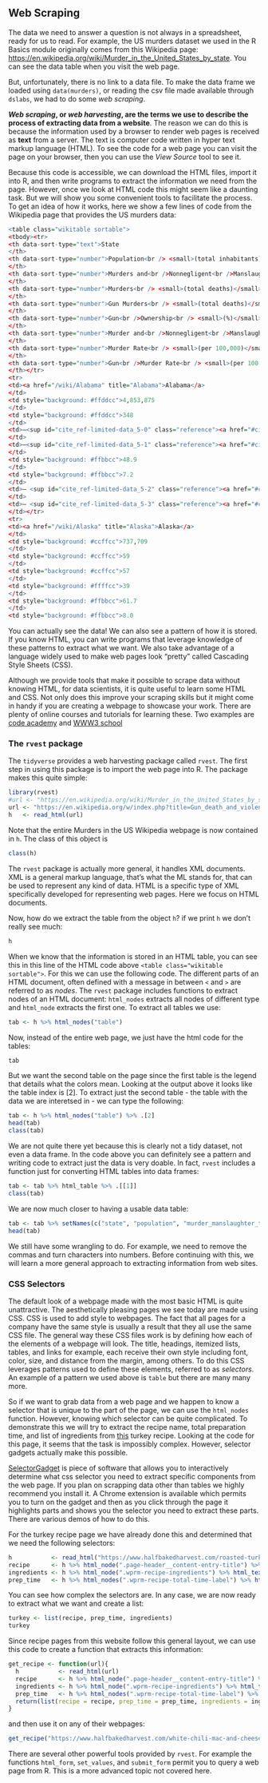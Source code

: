 ## Web Scraping 

The data we need to answer a question is not always in a spreadsheet, ready for us to read. For example, the US murders dataset we used in the R Basics module originally comes from this Wikipedia page: [https://en.wikipedia.org/wiki/Murder_in_the_United_States_by_state](https://en.wikipedia.org/w/index.php?title=Gun_death_and_violence_in_the_United_States_by_state&oldid=896962667). You can see the data table when you visit the web page.

But, unfortunately, there is no link to a data file. To make the data frame we loaded using `data(murders)`, or reading the csv file made available through `dslabs`, we had to do some _web scraping_. 

**_Web scraping_, or _web harvesting_, are the terms we use to describe the process of extracting data from a website**. The reason we can do this is because the information used by a browser to render web pages is received as **text** from a server. The text is computer code written in hyper text markup language (HTML). To see the code for a web page you can visit the page on your browser, then you can use the _View Source_ tool to see it.


Because this code is accessible, we can download the HTML files, import it into R, and then write programs to extract the information we need from the page. However, once we look at HTML code this might seem like a daunting task. But we will show you some convenient tools to facilitate the process. To get an idea of how it works, here we show a few lines of code from the Wikipedia page that provides the US murders data:

```r
<table class="wikitable sortable">
<tbody><tr>
<th data-sort-type="text">State
</th>
<th data-sort-type="number">Population<br /> <small>(total inhabitants)</small> <br /> <small>(2015)</small> <sup id="cite_ref-2" class="reference"><a href="#cite_note-2"><span class="cite-bracket">&#91;</span>2<span class="cite-bracket">&#93;</span></a></sup>
</th>
<th data-sort-type="number">Murders and<br />Nonnegligent<br />Manslaughter<br /> <small>(total deaths)</small> <br /> <small>(2015)</small> <sup id="cite_ref-Crime_1-1" class="reference"><a href="#cite_note-Crime-1"><span class="cite-bracket">&#91;</span>1<span class="cite-bracket">&#93;</span></a></sup>
</th>
<th data-sort-type="number">Murders<br /> <small>(total deaths)</small> <br /> <small>(2015)</small> <sup id="cite_ref-Murders_3-0" class="reference"><a href="#cite_note-Murders-3"><span class="cite-bracket">&#91;</span>3<span class="cite-bracket">&#93;</span></a></sup>
</th>
<th data-sort-type="number">Gun Murders<br /> <small>(total deaths)</small> <br /> <small>(2015)</small> <sup id="cite_ref-Murders_3-1" class="reference"><a href="#cite_note-Murders-3"><span class="cite-bracket">&#91;</span>3<span class="cite-bracket">&#93;</span></a></sup>
</th>
<th data-sort-type="number">Gun<br />Ownership<br /> <small>(%)</small> <br /> <small>(2013)</small> <sup id="cite_ref-4" class="reference"><a href="#cite_note-4"><span class="cite-bracket">&#91;</span>4<span class="cite-bracket">&#93;</span></a></sup>
</th>
<th data-sort-type="number">Murder and<br />Nonnegligent<br />Manslaughter<br />Rate<br /> <small>(per 100,000)</small> <br /> <small>(2015)</small>
</th>
<th data-sort-type="number">Murder Rate<br /> <small>(per 100,000)</small> <br /> <small>(2015)</small>
</th>
<th data-sort-type="number">Gun<br />Murder Rate<br /> <small>(per 100,000)</small> <br /> <small>(2015)</small>
</th></tr>
<tr>
<td><a href="/wiki/Alabama" title="Alabama">Alabama</a>
</td>
<td style="background: #ffddcc">4,853,875
</td>
<td style="background: #ffddcc">348
</td>
<td>—<sup id="cite_ref-limited-data_5-0" class="reference"><a href="#cite_note-limited-data-5"><span class="cite-bracket">&#91;</span>a<span class="cite-bracket">&#93;</span></a></sup>
</td>
<td>—<sup id="cite_ref-limited-data_5-1" class="reference"><a href="#cite_note-limited-data-5"><span class="cite-bracket">&#91;</span>a<span class="cite-bracket">&#93;</span></a></sup>
</td>
<td style="background: #ffbbcc">48.9
</td>
<td style="background: #ffbbcc">7.2
</td>
<td>— <sup id="cite_ref-limited-data_5-2" class="reference"><a href="#cite_note-limited-data-5"><span class="cite-bracket">&#91;</span>a<span class="cite-bracket">&#93;</span></a></sup>
</td>
<td>— <sup id="cite_ref-limited-data_5-3" class="reference"><a href="#cite_note-limited-data-5"><span class="cite-bracket">&#91;</span>a<span class="cite-bracket">&#93;</span></a></sup>
</td></tr>
<tr>
<td><a href="/wiki/Alaska" title="Alaska">Alaska</a>
</td>
<td style="background: #ccffcc">737,709
</td>
<td style="background: #ccffcc">59
</td>
<td style="background: #ccffcc">57
</td>
<td style="background: #ffffcc">39
</td>
<td style="background: #ffbbcc">61.7
</td>
<td style="background: #ffbbcc">8.0
```

You can actually see the data! We can also see a pattern of how it is stored. If you know HTML, you can write programs that leverage knowledge of these patterns to extract what we want. We also take advantage of a language widely used to make web pages look "pretty" called Cascading Style Sheets (CSS).

Although we provide tools that make it possible to scrape data without knowing HTML, for data scientists, it is quite useful to learn some HTML and CSS. Not only does this improve your scraping skills but it might come in handy if you are creating a webpage to showcase your work. There are plenty of online courses and tutorials for learning these. Two examples are [code academy](https://www.codecademy.com/learn/learn-html) and [WWW3 school](https://www.w3schools.com/)

### The `rvest` package

The `tidyverse` provides a web harvesting package called `rvest`. The first step in using this package is to import the web page into R. The package makes this quite simple:

```r
library(rvest)
#url <- "https://en.wikipedia.org/wiki/Murder_in_the_United_States_by_state" (Current version, different than the website the lecture is based off of)
url <- "https://en.wikipedia.org/w/index.php?title=Gun_death_and_violence_in_the_United_States_by_state&oldid=896962667"
h   <- read_html(url)
```

Note that the entire Murders in the US Wikipedia webpage is now contained in `h`. The class of this object is

```r
class(h)
```

The `rvest` package is actually more general, it handles XML documents. XML is a general markup language, that's what the ML stands for, that can be used to represent any kind of data. HTML is a specific type of XML specifically developed for representing web pages. Here we focus on HTML documents.

Now, how do we extract the table from the object `h`? if we print `h` we don't really see much:

```r
h
```

When we know that the information is stored in an HTML table, you can see this in this line of the HTML code above `<table class="wikitable sortable">`. For this we can use the following code. The different parts of an HTML document, often defined with a message in between  `<` and `>`  are referred to as _nodes_. The `rvest` package includes functions to extract nodes of an HTML document: `html_nodes` extracts all nodes of different type and `html_node` extracts the first one. To extract all tables we use:
 
```r
tab <- h %>% html_nodes("table")
```

Now, instead of the entire web page, we just have the html code for the tables:

```r
tab
```

But we want the second table on the page since the first table is the legend that details what the colors mean. Looking at the output above it looks like the table index is [2]. To extract just the second table - the table with the data we are interetsed in - we can type the following:

```r
tab <- h %>% html_nodes("table") %>% .[2]
head(tab)
class(tab)
```


We are not quite there yet because this is clearly not a tidy dataset, not even a data frame. In the code above you can definitely see a pattern and writing code to extract just the data is very doable. In fact, `rvest` includes a function just for converting HTML tables into data frames:


```r
tab <- tab %>% html_table %>% .[[1]] 
class(tab)
```

We are now much closer to having a usable data table:

```r
tab <- tab %>% setNames(c("state", "population", "murder_manslaughter_total", "murder_total", "gun_murder_total", "ownership", "murder_manslaughter_rate",  "murder_rate", "gun_rate"))
head(tab)
```

We still have some wrangling to do. For example, we need to remove the commas and turn characters into numbers. Before continuing with this, we will learn a more general approach to extracting information from web sites.


### CSS Selectors

The default look of a webpage made with the most basic HTML is quite unattractive. The aesthetically pleasing pages we see today are made using CSS. CSS is used to add style to webpages. The fact that all pages for a company have the same style is usually a result that they all use the same CSS file. The general way these CSS files work is by defining how each of the elements of a webpage will look. The title, headings, itemized lists, tables, and links for example, each receive their own style including font, color, size, and distance from the margin, among others. To do this CSS leverages patterns used to define these elements, referred to as _selectors_. An example of a pattern we used above is `table` but there are many many more. 

So if we want to grab data from a web page and we happen to know a selector that is unique to the part of the page, we can use the `html_nodes` function. However, knowing which selector can be quite complicated. To demonstrate this we will try to extract the recipe name, total preparation time, and list of ingredients from [this](https://www.halfbakedharvest.com/roasted-turkey-parts/) turkey recipe. Looking at the code for this page, it seems that the task is impossibly complex. However, selector gadgets actually make this possible.

[SelectorGadget](http://selectorgadget.com/) is piece of software that allows you to interactively determine what css selector you need to extract specific components from the web page. If you plan on scrapping data other than tables we highly recommend you install it. A Chrome extension is available which permits you to turn on the gadget and then as you click through the page it highlights parts and shows you the selector you need to extract these parts. There are various demos of how to do this. 

For the turkey recipe page we have already done this and determined that we need the following selectors:

```r
h           <- read_html("https://www.halfbakedharvest.com/roasted-turkey-parts/")
recipe      <- h %>% html_node(".page-header__content-entry-title") %>% html_text()
ingredients <- h %>% html_node(".wprm-recipe-ingredients") %>% html_text()
prep_time   <- h %>% html_nodes(".wprm-recipe-total-time-label") %>% html_text()
```

You can see how complex the selectors are. In any case, we are now ready to extract what we want and create a list:

```r
turkey <- list(recipe, prep_time, ingredients)
turkey
```

Since recipe pages from this website follow this general layout, we can use this code to create a function that extracts this information: 

```r
get_recipe <- function(url){
  h           <- read_html(url)
  recipe      <- h %>% html_node(".page-header__content-entry-title") %>% html_text()
  ingredients <- h %>% html_node(".wprm-recipe-ingredients") %>% html_text()
  prep_time   <- h %>% html_nodes(".wprm-recipe-total-time-label") %>% html_text()
  return(list(recipe = recipe, prep_time = prep_time, ingredients = ingredients))
}
```

and then use it on any of their webpages:

```r
get_recipe("https://www.halfbakedharvest.com/white-chili-mac-and-cheese/")
```


There are several other powerful tools provided by `rvest`. For example the functions `html_form`, `set_values`, and `submit_form` permit you to query a web page from R. This is a more advanced topic not covered here.

